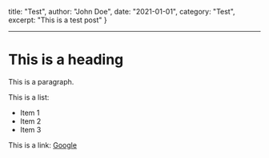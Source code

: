   title: "Test",
  author: "John Doe",
  date: "2021-01-01",
  category: "Test",
  excerpt: "This is a test post"
}

---

# This is a heading

This is a paragraph.

This is a list:

- Item 1
- Item 2
- Item 3

This is a link: [Google](https://www.google.com)


